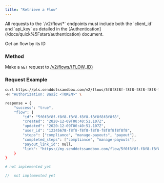 ```yaml
---
title: "Retrieve a Flow"
---
```


<Note>
  All requests to the `/v2/flow/*` endpoints must include both the `client_id`
  and `api_key` as detailed in the
  [Authentication](/docs/quick%5Fstart/authentication) document.
</Note>

Get an flow by its ID

### Method

Make a `GET` request to [/v2/flows/{FLOW_ID}](/api-reference/flows/get-flow-by-id)

### Request Example

<CodeGroup>

```bash cURL
curl https://pls.senddotssandbox.com/v2/flows/5f0f8f8f-f8f8-f8f8-f8f8-f8f8f8f8f8f8 \
-H "Authorization: Basic <TOKEN>" \

response = {
    "success": "true",
    "flow": {
        "id": "5f0f8f8f-f8f8-f8f8-f8f8-f8f8f8f8f8f8",
        "created": "2020-12-09T00:40:51.107Z",
        "updated": "2020-12-09T00:40:51.107Z",
        "user_id": "12345678-f8f8-f8f8-f8f8-f8f8f8f8f8f8",
        "steps": ["compliance", "manage-payouts", "payout"],
        "completed_steps": ["compliance", "manage-payouts"],
        "payout_link_id": null,
        "link": "https://my.senddotssandbox.com/flow/5f0f8f8f-f8f8-f8f8-f8f8-f8f8f8f8f8f8"
    }
}
```

```python Python SDK
# not implemented yet
```

```javascript NodeJS
//  not implemented yet
```

</CodeGroup>

